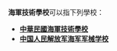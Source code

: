'''海軍技術學校'''可以指下列學校：
* '''[[中華民國海軍技術學校|中華民國海軍技術學校]]'''
* '''[[中国人民解放军海军军械学校|中国人民解放军海军军械学校]]'''

{{Disambig|海|Cat=六字消歧义}}